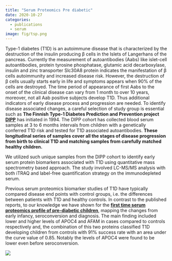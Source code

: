 ---
title: "Serum Proteomics Pre diabetic"
date: 2020-10-27
categories:
  - publications
  - serum
image: fig/tsp.png
---

Type-1 diabetes (T1D) is an autoimmune disease that is characterized by the destruction of the insulin producing β cells in the Islets of Langerhans of the pancreas. Currently the measurement of autoantibodies (Aabs) like islet-cell autoantibodies, protein tyrosine phosphatase, glutamic acid decarboxylase, insulin and zinc transporter Slc30A8 protein indicates the manifestation of β cells autoimmunity and increased disease risk. However, the destruction of β cells usually starts early in life and symptoms appears when 90% of the cells are destroyed. The time period of appearance of first Aabs to the onset of the clinical disease can vary from 1 month to over 10 years, moreover, not all Aab positive subjects develop T1D. Thus additional indicators of early disease process and progression are needed. To identify disease associated changes, a careful selection of study group is essential such as **The Finnish Type-1 Diabetes Prediction and Prevention project [DIPP](https://dipp.fi/?page_id=5239&lang=en)** has initiated in 1994. The DIPP cohort has collected blood serum samples at 3 to 6 months intervals from children with a genetically conferred T1D risk and tested for T1D associated autoantibodies. **These longitudinal series of samples cover all the stages of disease progression from birth to clinical T1D and matching samples from carefully matched healthy children.**

We utilized such unique samples from the DIPP cohort to identify early serum protein biomarkers associated with T1D using quantitative mass spectrometry based approach. The study involved LC-MS/MS analysis with both iTRAQ and label-free quantification strategy on the immunodepleted serum.

Previous serum proteomics biomarker studies of T1D have typically compared disease end points with control groups, i.e. the differences between patients with T1D and healthy controls. In contrast to the published reports, to our knowledge we have shown for the [**first time serum proteomics profile of pre-diabetic children**](https://diabetes.diabetesjournals.org/content/64/6/2265), mapping the changes from early infancy, seroconversion and diagnosis. The main finding included lower and higher levels of APOC4 and AFAM in cases compared to controls respectively and, the combination of this two proteins classified T1D developing children from controls with 91% success rate with an area under the curve value of 0.85. Notably the levels of APOC4 were found to be lower even before seroconversion.

![](fig/tsp.png)
